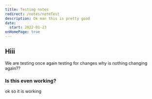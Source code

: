 ```yaml
---
title: Testing notes
redirect: /notes/noteTest
description: Ok man this is pretty good
date:
  start: 2022-01-23
onHomePage: true
---
```


## Hiii

We are testing once again testing for changes why is nothing changing again??

### Is this even working?

ok so it is working